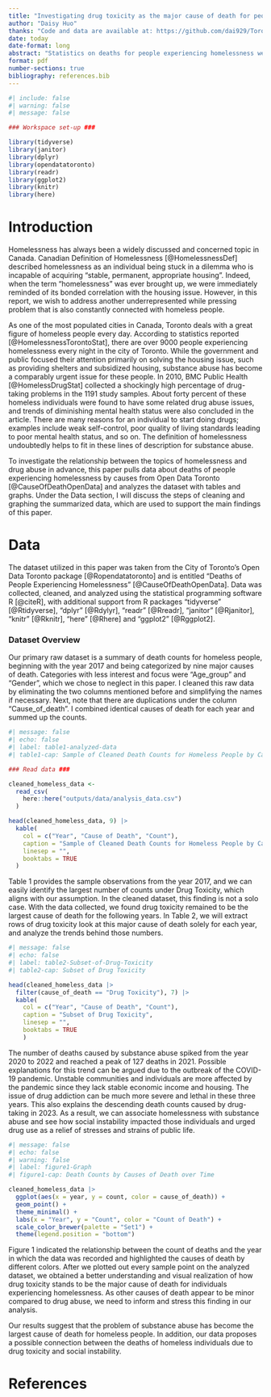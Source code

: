 ```yaml
---
title: "Investigating drug toxicity as the major cause of death for people experiencing homelessness."
author: "Daisy Huo"
thanks: "Code and data are available at: https://github.com/dai929/Toronto_Homelessness.git"
date: today
date-format: long
abstract: "Statistics on deaths for people experiencing homelessness were collected from Open Data Toronto to analyze the nine major causes of death for homeless people from the year 2017 to 2023. After summarizing the data, we were able to identify drug toxicity as the leading fatal cause for homeless people that should be addressed for. In this paper, we will further investigate the association with the issue of substance abuse and homelessness, aiming to provide a few explanations for the consistently high number of deaths on account of drug abuse."
format: pdf
number-sections: true
bibliography: references.bib
---
```


```r
#| include: false
#| warning: false
#| message: false

### Workspace set-up ###

library(tidyverse)
library(janitor)
library(dplyr)
library(opendatatoronto)
library(readr)
library(ggplot2)
library(knitr)
library(here)
```

# Introduction

Homelessness has always been a widely discussed and concerned topic in Canada. Canadian Definition of Homelessness [@HomelessnessDef] described homelessness as an individual being stuck in a dilemma who is incapable of acquiring "stable, permanent, appropriate housing". Indeed, when the term "homelessness" was ever brought up, we were immediately reminded of its bonded correlation with the housing issue. However, in this report, we wish to address another underrepresented while pressing problem that is also constantly connected with homeless people.

As one of the most populated cities in Canada, Toronto deals with a great figure of homeless people every day. According to statistics reported [@HomelessnessTorontoStat], there are over 9000 people experiencing homelessness every night in the city of Toronto. While the government and public focused their attention primarily on solving the housing issue, such as providing shelters and subsidized housing, substance abuse has become a comparably urgent issue for these people. In 2010, BMC Public Health [@HomelessDrugStat] collected a shockingly high percentage of drug-taking problems in the 1191 study samples. About forty percent of these homeless individuals were found to have some related drug abuse issues, and trends of diminishing mental health status were also concluded in the article. There are many reasons for an individual to start doing drugs; examples include weak self-control, poor quality of living standards leading to poor mental health status, and so on. The definition of homelessness undoubtedly helps to fit in these lines of description for substance abuse.

To investigate the relationship between the topics of homelessness and drug abuse in advance, this paper pulls data about deaths of people experiencing homelessness by causes from Open Data Toronto [@CauseOfDeathOpenData] and analyzes the dataset with tables and graphs. Under the Data section, I will discuss the steps of cleaning and graphing the summarized data, which are used to support the main findings of this paper.

# Data {#sec-data}

The dataset utilized in this paper was taken from the City of Toronto's Open Data Toronto package [@Ropendatatoronto] and is entitled "Deaths of People Experiencing Homelessness" [@CauseOfDeathOpenData]. Data was collected, cleaned, and analyzed using the statistical programming software R [@citeR], with additional support from R packages "tidyverse" [@Rtidyverse], "dplyr" [@Rdylyr], "readr" [@Rreadr], "janitor" [@Rjanitor], "knitr" [@Rknitr], "here" [@Rhere] and "ggplot2" [@Rggplot2].

### Dataset Overview

Our primary raw dataset is a summary of death counts for homeless people, beginning with the year 2017 and being categorized by nine major causes of death. Categories with less interest and focus were "Age_group" and "Gender", which we chose to neglect in this paper. I cleaned this raw data by eliminating the two columns mentioned before and simplifying the names if necessary. Next, note that there are duplications under the column "Cause_of_death". I combined identical causes of death for each year and summed up the counts.

```r
#| message: false
#| echo: false
#| label: table1-analyzed-data
#| table1-cap: Sample of Cleaned Death Counts for Homeless People by Causes Dataset

### Read data ###

cleaned_homeless_data <-
  read_csv(
    here::here("outputs/data/analysis_data.csv")
  )

head(cleaned_homeless_data, 9) |>
  kable(
    col = c("Year", "Cause of Death", "Count"),
    caption = "Sample of Cleaned Death Counts for Homeless People by Causes Dataset",
    linesep = "",
    booktabs = TRUE
  )
```

Table 1 provides the sample observations from the year 2017, and we can easily identify the largest number of counts under Drug Toxicity, which aligns with our assumption. In the cleaned dataset, this finding is not a solo case. With the data collected, we found drug toxicity remained to be the largest cause of death for the following years. In Table 2, we will extract rows of drug toxicity look at this major cause of death solely for each year, and analyze the trends behind those numbers.

```r
#| message: false
#| echo: false
#| label: table2-Subset-of-Drug-Toxicity
#| table2-cap: Subset of Drug Toxicity

head(cleaned_homeless_data |>
  filter(cause_of_death == "Drug Toxicity"), 7) |>
  kable(
    col = c("Year", "Cause of Death", "Count"),
    caption = "Subset of Drug Toxicity",
    linesep = "",
    booktabs = TRUE
    )

```

The number of deaths caused by substance abuse spiked from the year 2020 to 2022 and reached a peak of 127 deaths in 2021. Possible explanations for this trend can be argued due to the outbreak of the COVID-19 pandemic. Unstable communities and individuals are more affected by the pandemic since they lack stable economic income and housing. The issue of drug addiction can be much more severe and lethal in these three years. This also explains the descending death counts caused by drug-taking in 2023. As a result, we can associate homelessness with substance abuse and see how social instability impacted those individuals and urged drug use as a relief of stresses and strains of public life.

```r
#| message: false
#| echo: false
#| warning: false
#| label: figure1-Graph
#| figure1-cap: Death Counts by Causes of Death over Time

cleaned_homeless_data |>
  ggplot(aes(x = year, y = count, color = cause_of_death)) +
  geom_point() +
  theme_minimal() +
  labs(x = "Year", y = "Count", color = "Count of Death") +
  scale_color_brewer(palette = "Set1") +
  theme(legend.position = "bottom")
```

Figure 1 indicated the relationship between the count of deaths and the year in which the data was recorded and highlighted the causes of death by different colors. After we plotted out every sample point on the analyzed dataset, we obtained a better understanding and visual realization of how drug toxicity stands to be the major cause of death for individuals experiencing homelessness. As other causes of death appear to be minor compared to drug abuse, we need to inform and stress this finding in our analysis.

Our results suggest that the problem of substance abuse has become the largest cause of death for homeless people. In addition, our data proposes a possible connection between the deaths of homeless individuals due to drug toxicity and social instability.

\newpage

# References
